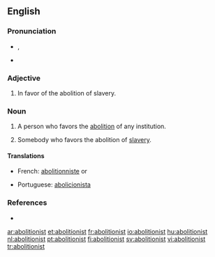 ==English==

===Pronunciation===
* {{a|UK}} {{IPA|/ˈæ.bə.lɪʃn̩.ɪst/}}, {{SAMPA|1=/"{.b@.lISn=.Ist/}}
* {{a|US}} {{SAMPA|/{'b@lI"S@n@st/}}

===Adjective===
{{en-adj}}

# {{historical}} In favor of the abolition of slavery.

===Noun===
{{en-noun}}

#A person who favors the [[abolition]] of any institution.
#{{historical}} Somebody who favors the abolition of [[slavery]].

====Translations====
{{trans-top|person who favors the abolition}}
*French: [[abolitionniste]] {{m}} or {{f}}
{{trans-mid}}
*Portuguese: [[abolicionista]]
{{trans-bottom}}

===References===
*{{R:Webster 1913}}

[[ar:abolitionist]]
[[et:abolitionist]]
[[fr:abolitionist]]
[[io:abolitionist]]
[[hu:abolitionist]]
[[nl:abolitionist]]
[[pt:abolitionist]]
[[fi:abolitionist]]
[[sv:abolitionist]]
[[vi:abolitionist]]
[[tr:abolitionist]]